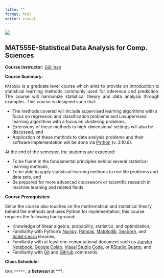 ```yaml
---
title: ""
format: html
editor: visual
---
```


![](/images/itu_header_2.jpeg)

## MAT555E-Statistical Data Analysis for Comp. Sciences  


**Course Instructor:** [Gül İnan](https://gulinan.github.io/)

**Course Summary:**

<p align="justify">
`MAT555E` is a graduate level course which aims to provide an introduction to statistical learning methods commonly used for inference and prediction. The course will harmonize statistical theory and data analysis through examples. This course is designed such that:  
<ul> 
  <li>The methods covered will include supervised learning algorithms with a focus on regression and classification problems and unsupervised learning algorithms with a 
  focus on clustering problems,</li>      
  <li>Extensions of these methods to high-dimensional settings will also be discussed, and</li>  
  <li>Application of these methods to data analysis problems and their software implementation 
  will be done via [Python](https://www.python.org/downloads/) (v. 3.10.6).</li>
</ul>  

At the end of the semester, the students are expected:

<ul> 
  <li>To be fluent in the fundamental principles behind several statistical learning methods,</li>
  <li>To be able to apply statistical learning methods to real life problems and data sets, and</li>
  <li>Be prepared for more advanced coursework or scientific research in machine learning and related fields.</li>
</ul>  
</p>  

**Course Prerequisites:**

<p align="justify">
Since the course also touches on the mathematical and statistical theory behind the methods and uses Python for implementation, this course requires the following background:

<ul> 
  <li>Knowledge of linear algebra, probability, statistics, and optimization,</li>
  <li>Familiarity with Python's [Numpy](https://numpy.org/), [Pandas](https://pandas.pydata.org/), [Matplotlib](https://matplotlib.org/), [Seaborn](https://seaborn.pydata.org/), and [Scikit-Learn](https://scikit-learn.org/stable/) libraries, </li> 
  <li>Familiarity with at least one computational document such as [Jupyter Notebook](https://jupyter.org/), [Google Colab](https://colab.research.google.com/), [Visual Studio Code](https://code.visualstudio.com/), or [RStudio Quarto](https://quarto.org/docs/tools/rstudio.html), and</li>
  <li> Familiarity with [Git](https://git-scm.com/) and [GitHub](https://github.com/) commands.</li>
</ul>   
</p>


**Class Schedule:**

`CRN:*****:` ***s between *** at ***.


